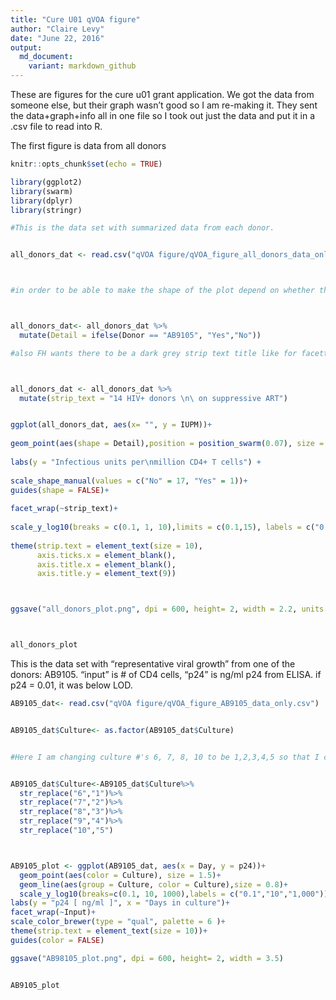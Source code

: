```yaml
---
title: "Cure U01 qVOA figure"
author: "Claire Levy"
date: "June 22, 2016"
output:
  md_document:
    variant: markdown_github
---
```


These are figures for the cure u01 grant application. We got the data from someone else, but their graph wasn't good so I am re-making it. They sent the data+graph+info all in one file so I took out just the data and put it in a .csv file to read into R.

The first figure is data from all donors

```r
knitr::opts_chunk$set(echo = TRUE)

library(ggplot2)
library(swarm)
library(dplyr)
library(stringr)

#This is the data set with summarized data from each donor.


all_donors_dat <- read.csv("qVOA figure/qVOA_figure_all_donors_data_only.csv")



#in order to be able to make the shape of the plot depend on whether the donor is AB9105 or some other donor, I'm adding a column to indicate that so I can refer to it in the ggplot2 call



all_donors_dat<- all_donors_dat %>%
  mutate(Detail = ifelse(Donor == "AB9105", "Yes","No"))

#also FH wants there to be a dark grey strip text title like for facetted plots. There isn't anything to facet on so I'll just make a column where all entries are the text I want in the strip and then facet on that to get the strip text



all_donors_dat <- all_donors_dat %>%
  mutate(strip_text = "14 HIV+ donors \n\ on suppressive ART")


ggplot(all_donors_dat, aes(x= "", y = IUPM))+
  
geom_point(aes(shape = Detail),position = position_swarm(0.07), size = 1.5)+
  
labs(y = "Infectious units per\nmillion CD4+ T cells") + 
  
scale_shape_manual(values = c("No" = 17, "Yes" = 1))+
guides(shape = FALSE)+
  
facet_wrap(~strip_text)+
  
scale_y_log10(breaks = c(0.1, 1, 10),limits = c(0.1,15), labels = c("0.1","1","10"))+
  
theme(strip.text = element_text(size = 10),
      axis.ticks.x = element_blank(),
      axis.title.x = element_blank(),
      axis.title.y = element_text(9))



ggsave("all_donors_plot.png", dpi = 600, height= 2, width = 2.2, units = "in")



all_donors_plot

```


This is the data set with "representative viral growth" from one of the donors: AB9105. "input" is # of CD4 cells, "p24" is ng/ml p24 from ELISA. if p24 = 0.01, it was below LOD.

```r


AB9105_dat<- read.csv("qVOA figure/qVOA_figure_AB9105_data_only.csv")


AB9105_dat$Culture<- as.factor(AB9105_dat$Culture)


#Here I am changing culture #'s 6, 7, 8, 10 to be 1,2,3,4,5 so that I can have the same colors on each of the facets. They are different because the # of input CD4 cells is different, but all are from the same pt and I don't think we need to compare bwtwn cultures. Thus the legend is probably not necessary


AB9105_dat$Culture<-AB9105_dat$Culture%>%
  str_replace("6","1")%>%
  str_replace("7","2")%>%
  str_replace("8","3")%>%
  str_replace("9","4")%>%
  str_replace("10","5")



AB9105_plot <- ggplot(AB9105_dat, aes(x = Day, y = p24))+
  geom_point(aes(color = Culture), size = 1.5)+
  geom_line(aes(group = Culture, color = Culture),size = 0.8)+
  scale_y_log10(breaks=c(0.1, 10, 1000),labels = c("0.1","10","1,000"))+
labs(y = "p24 [ ng/ml ]", x = "Days in culture")+
facet_wrap(~Input)+
scale_color_brewer(type = "qual", palette = 6 )+
theme(strip.text = element_text(size = 10))+
guides(color = FALSE)

ggsave("AB98105_plot.png", dpi = 600, height= 2, width = 3.5)


AB9105_plot


```



